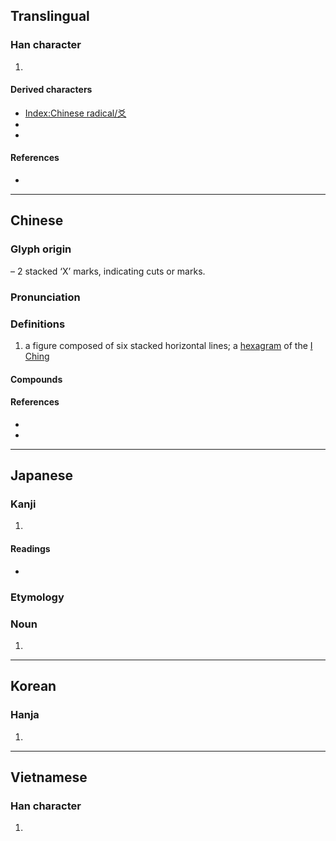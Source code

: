 {{character info}}
{{character info|⽘}}
==Translingual==
{{stroke order|type=animate}}

===Han character===
{{Han char|rn=89|rad=爻|as=00|sn=4|four=40400|canj=KK|ids=⿱㐅乂}}

# {{mul-kangxi radical-def}}

====Derived characters====
* [[Index:Chinese radical/爻]]
* {{l|mul|[[㤊]], [[𣏠]], [[䂚]], [[䋂]], [[覐]], [[訤]], [[𨈠]], [[䡈]], [[𨟿]], [[𩉤]], [[𩎔]], [[駁]]([[驳]]), [[𩨟]], [[𩵲]]}}
* {{l|mul|[[𠛄]], [[𢺽]], [[𢼂]], [[𤿓]], [[𧠔]], [[𩑛]], [[𩾾]], [[𡥈]], [[𢁫]], [[𢂞]], [[𥾥]], [[䒝]], [[𥤹]], [[笅]], [[𩬃]], [[棥]], [[𦥯]]}}

====References====
* {{Han ref|kx=0690.130|dkj=19737|dj=1103.110|hdz=10034.040|uh=723B|ud=29243|bh=A4F8|bd=42232}}

----

==Chinese==
{{zh-forms}}
{{zh-wp}}

===Glyph origin===
{{Han etym}}
{{Han compound|乂|乂|ls=p}} – 2 stacked ‘X’ marks, indicating cuts or marks.

===Pronunciation===
{{zh-pron
|m=yáo
|c=ngaau4
|h=pfs=yèu
|mn=ngâu
|w=
|mc=y
|oc=y
|ma=y
|ma2=
|cat=n
}}

===Definitions===
{{zh-hanzi}}

# a figure composed of six stacked horizontal lines; a [[hexagram]] of the [[I Ching]]

====Compounds====
{{zh-der|六爻|卦爻|陰爻|陽爻}}

====References====
* {{R:yue:Hanzi}}
* {{thcwdq}}

----

==Japanese==

===Kanji===
{{ja-kanji|grade=|rs=爻00}}

# {{rfdef|ja|sort=爻00}}

====Readings====
* {{ja-readings|on=[[こう]] (kō)|kun=[[まじわる]] (majiwaru)}}

===Etymology===
{{wikipedia|lang=ja}}
{{ja-kanjitab|こう|yomi=o}}

===Noun===
{{ja-noun|こう}}

# {{rfdef|ja}}

----

==Korean==

===Hanja===
{{ko-hanja|hangeul=효|eumhun=|rv=hyo|mr=hyo|y=hyo}}

# {{rfdef|ko|sort=爻00}}

----

==Vietnamese==

===Han character===
{{vi-readings|reading=hào, loài|rs=爻00}}

# {{rfdef|vi|sort=爻00}}

[[Category:CJKV radicals| ]]